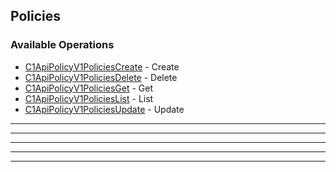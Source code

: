 
## Policies

### Available Operations

* [C1ApiPolicyV1PoliciesCreate](/resources/policies/c1_api_policy_v1_policies_create) - Create
* [C1ApiPolicyV1PoliciesDelete](/resources/policies/c1_api_policy_v1_policies_delete) - Delete
* [C1ApiPolicyV1PoliciesGet](/resources/policies/c1_api_policy_v1_policies_get) - Get
* [C1ApiPolicyV1PoliciesList](/resources/policies/c1_api_policy_v1_policies_list) - List
* [C1ApiPolicyV1PoliciesUpdate](/resources/policies/c1_api_policy_v1_policies_update) - Update

---
<C1ApiPolicyV1PoliciesCreate />

---
<C1ApiPolicyV1PoliciesDelete />

---
<C1ApiPolicyV1PoliciesGet />

---
<C1ApiPolicyV1PoliciesList />

---
<C1ApiPolicyV1PoliciesUpdate />
